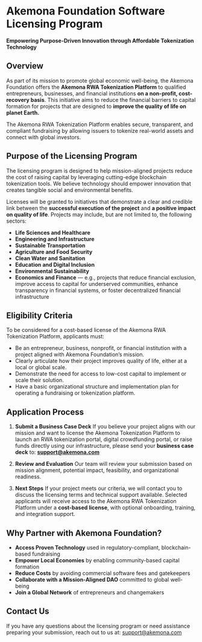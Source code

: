 # Akemona Foundation Software Licensing Program

**Empowering Purpose-Driven Innovation through Affordable Tokenization Technology**

## Overview

As part of its mission to promote global economic well-being, the Akemona Foundation offers the **Akemona RWA Tokenization Platform** to qualified entrepreneurs, businesses, and financial institutions **on a non-profit, cost-recovery basis**. This initiative aims to reduce the financial barriers to capital formation for projects that are designed to **improve the quality of life on planet Earth.**

The Akemona RWA Tokenization Platform enables secure, transparent, and compliant fundraising by allowing issuers to tokenize real-world assets and connect with global investors.

## Purpose of the Licensing Program

The licensing program is designed to help mission-aligned projects reduce the cost of raising capital by leveraging cutting-edge blockchain tokenization tools. We believe technology should empower innovation that creates tangible social and environmental benefits.

Licenses will be granted to initiatives that demonstrate a clear and credible link between the **successful execution of the project** and **a positive impact on quality of life**. Projects may include, but are not limited to, the following sectors:

- **Life Sciences and Healthcare**
- **Engineering and Infrastructure**
- **Sustainable Transportation**
- **Agriculture and Food Security**
- **Clean Water and Sanitation**
- **Education and Digital Inclusion**
- **Environmental Sustainability**
- **Economics and Finance** — e.g., projects that reduce financial exclusion, improve access to capital for underserved communities, enhance transparency in financial systems, or foster decentralized financial infrastructure

## Eligibility Criteria

To be considered for a cost-based license of the Akemona RWA Tokenization Platform, applicants must:

- Be an entrepreneur, business, nonprofit, or financial institution with a project aligned with Akemona Foundation’s mission.
- Clearly articulate how their project improves quality of life, either at a local or global scale.
- Demonstrate the need for access to low-cost capital to implement or scale their solution.
- Have a basic organizational structure and implementation plan for operating a fundraising or tokenization platform.

## Application Process

1. **Submit a Business Case Deck**
   If you believe your project aligns with our mission and want to license the Akemona Tokenization Platform to launch an RWA tokenization portal, digital crowdfunding portal, or raise funds directly using our infrastructure, please send your **business case deck** to:
   **[support@akemona.com](mailto:support@akemona.com)**

2. **Review and Evaluation**
   Our team will review your submission based on mission alignment, potential impact, feasibility, and organizational readiness.

3. **Next Steps**
   If your project meets our criteria, we will contact you to discuss the licensing terms and technical support available. Selected applicants will receive access to the Akemona RWA Tokenization Platform under a **cost-based license**, with optional onboarding, training, and integration support.

## Why Partner with Akemona Foundation?

- **Access Proven Technology** used in regulatory-compliant, blockchain-based fundraising
- **Empower Local Economies** by enabling community-based capital formation
- **Reduce Costs** by avoiding commercial software fees and gatekeepers
- **Collaborate with a Mission-Aligned DAO** committed to global well-being
- **Join a Global Network** of entrepreneurs and changemakers

## Contact Us

If you have any questions about the licensing program or need assistance preparing your submission, reach out to us at:
[support@akemona.com](mailto:support@akemona.com)
